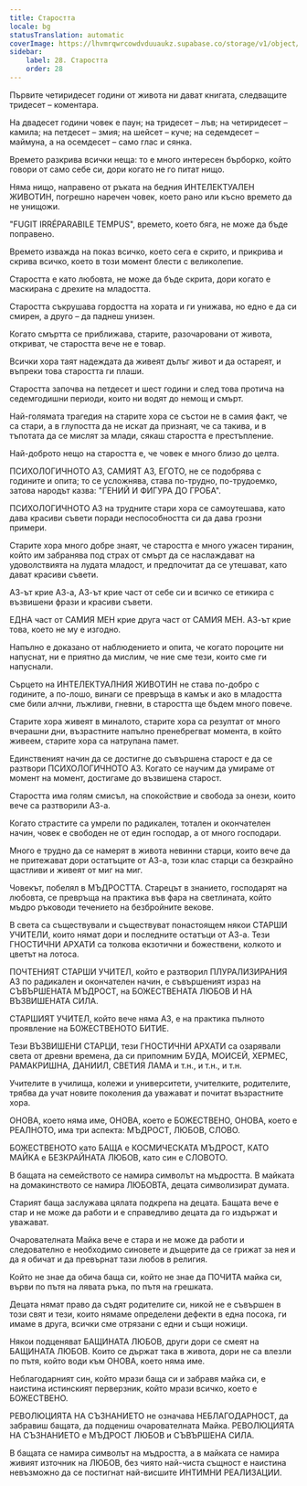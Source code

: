 ```yaml
---
title: Старостта
locale: bg
statusTranslation: automatic
coverImage: https://lhvmrqwrcowdvduuaukz.supabase.co/storage/v1/object/public/strapi-uploads/small_cover-educacion-fundamental.webp-2d51a7828a2b1309555be27f7e2a61a0.webp
sidebar:
    label: 28. Старостта
    order: 28
---
```

Първите четиридесет години от живота ни дават книгата, следващите тридесет – коментара.

На двадесет години човек е паун; на тридесет – лъв; на четиридесет – камила; на петдесет – змия; на шейсет – куче; на седемдесет – маймуна, а на осемдесет – само глас и сянка.

Времето разкрива всички неща: то е много интересен бърборко, който говори от само себе си, дори когато не го питат нищо.

Няма нищо, направено от ръката на бедния ИНТЕЛЕКТУАЛЕН ЖИВОТИН, погрешно наречен човек, което рано или късно времето да не унищожи.

"FUGIT IRRÉPARABILE TEMPUS", времето, което бяга, не може да бъде поправено.

Времето изважда на показ всичко, което сега е скрито, и прикрива и скрива всичко, което в този момент блести с великолепие.

Старостта е като любовта, не може да бъде скрита, дори когато е маскирана с дрехите на младостта.

Старостта съкрушава гордостта на хората и ги унижава, но едно е да си смирен, а друго – да паднеш унизен.

Когато смъртта се приближава, старите, разочаровани от живота, откриват, че старостта вече не е товар.

Всички хора таят надеждата да живеят дълъг живот и да остареят, и въпреки това старостта ги плаши.

Старостта започва на петдесет и шест години и след това протича на седемгодишни периоди, които ни водят до немощ и смърт.

Най-голямата трагедия на старите хора се състои не в самия факт, че са стари, а в глупостта да не искат да признаят, че са такива, и в тъпотата да се мислят за млади, сякаш старостта е престъпление.

Най-доброто нещо на старостта е, че човек е много близо до целта.

ПСИХОЛОГИЧНОТО АЗ, САМИЯТ АЗ, ЕГОТО, не се подобрява с годините и опита; то се усложнява, става по-трудно, по-трудоемко, затова народът казва: "ГЕНИЙ И ФИГУРА ДО ГРОБА".

ПСИХОЛОГИЧНОТО АЗ на трудните стари хора се самоутешава, като дава красиви съвети поради неспособността си да дава грозни примери.

Старите хора много добре знаят, че старостта е много ужасен тиранин, който им забранява под страх от смърт да се наслаждават на удоволствията на лудата младост, и предпочитат да се утешават, като дават красиви съвети.

АЗ-ът крие АЗ-а, АЗ-ът крие част от себе си и всичко се етикира с възвишени фрази и красиви съвети.

ЕДНА част от САМИЯ МЕН крие друга част от САМИЯ МЕН. АЗ-ът крие това, което не му е изгодно.

Напълно е доказано от наблюдението и опита, че когато пороците ни напуснат, ни е приятно да мислим, че ние сме тези, които сме ги напуснали.

Сърцето на ИНТЕЛЕКТУАЛНИЯ ЖИВОТИН не става по-добро с годините, а по-лошо, винаги се превръща в камък и ако в младостта сме били алчни, лъжливи, гневни, в старостта ще бъдем много повече.

Старите хора живеят в миналото, старите хора са резултат от много вчерашни дни, възрастните напълно пренебрегват момента, в който живеем, старите хора са натрупана памет.

Единственият начин да се достигне до съвършена старост е да се разтвори ПСИХОЛОГИЧНОТО АЗ. Когато се научим да умираме от момент на момент, достигаме до възвишена старост.

Старостта има голям смисъл, на спокойствие и свобода за онези, които вече са разтворили АЗ-а.

Когато страстите са умрели по радикален, тотален и окончателен начин, човек е свободен не от един господар, а от много господари.

Много е трудно да се намерят в живота невинни старци, които вече да не притежават дори остатъците от АЗ-а, този клас старци са безкрайно щастливи и живеят от миг на миг.

Човекът, побелял в МЪДРОСТТА. Старецът в знанието, господарят на любовта, се превръща на практика във фара на светлината, който мъдро ръководи течението на безбройните векове.

В света са съществували и съществуват понастоящем някои СТАРШИ УЧИТЕЛИ, които нямат дори и последните остатъци от АЗ-а. Тези ГНОСТИЧНИ АРХАТИ са толкова екзотични и божествени, колкото и цветът на лотоса.

ПОЧТЕНИЯТ СТАРШИ УЧИТЕЛ, който е разтворил ПЛУРАЛИЗИРАНИЯ АЗ по радикален и окончателен начин, е съвършеният израз на СЪВЪРШЕНАТА МЪДРОСТ, на БОЖЕСТВЕНАТА ЛЮБОВ И НА ВЪЗВИШЕНАТА СИЛА.

СТАРШИЯТ УЧИТЕЛ, който вече няма АЗ, е на практика пълното проявление на БОЖЕСТВЕНОТО БИТИЕ.

Тези ВЪЗВИШЕНИ СТАРЦИ, тези ГНОСТИЧНИ АРХАТИ са озарявали света от древни времена, да си припомним БУДА, МОИСЕЙ, ХЕРМЕС, РАМАКРИШНА, ДАНИИЛ, СВЕТИЯ ЛАМА и т.н., и т.н., и т.н.

Учителите в училища, колежи и университети, учителките, родителите, трябва да учат новите поколения да уважават и почитат възрастните хора.

ОНОВА, което няма име, ОНОВА, което е БОЖЕСТВЕНО, ОНОВА, което е РЕАЛНОТО, има три аспекта: МЪДРОСТ, ЛЮБОВ, СЛОВО.

БОЖЕСТВЕНОТО като БАЩА е КОСМИЧЕСКАТА МЪДРОСТ, КАТО МАЙКА е БЕЗКРАЙНАТА ЛЮБОВ, като син е СЛОВОТО.

В бащата на семейството се намира символът на мъдростта. В майката на домакинството се намира ЛЮБОВТА, децата символизират думата.

Старият баща заслужава цялата подкрепа на децата. Бащата вече е стар и не може да работи и е справедливо децата да го издържат и уважават.

Очарователната Майка вече е стара и не може да работи и следователно е необходимо синовете и дъщерите да се грижат за нея и да я обичат и да превърнат тази любов в религия.

Който не знае да обича баща си, който не знае да ПОЧИТА майка си, върви по пътя на лявата ръка, по пътя на грешката.

Децата нямат право да съдят родителите си, никой не е съвършен в този свят и тези, които нямаме определени дефекти в една посока, ги имаме в друга, всички сме отрязани с едни и същи ножици.

Някои подценяват БАЩИНАТА ЛЮБОВ, други дори се смеят на БАЩИНАТА ЛЮБОВ. Които се държат така в живота, дори не са влезли по пътя, който води към ОНОВА, което няма име.

Неблагодарният син, който мрази баща си и забравя майка си, е наистина истинският перверзник, който мрази всичко, което е БОЖЕСТВЕНО.

РЕВОЛЮЦИЯТА НА СЪЗНАНИЕТО не означава НЕБЛАГОДАРНОСТ, да забравиш бащата, да подцениш очарователната Майка. РЕВОЛЮЦИЯТА НА СЪЗНАНИЕТО е МЪДРОСТ ЛЮБОВ и СЪВЪРШЕНА СИЛА.

В бащата се намира символът на мъдростта, а в майката се намира живият източник на ЛЮБОВ, без чиято най-чиста същност е наистина невъзможно да се постигнат най-висшите ИНТИМНИ РЕАЛИЗАЦИИ.

